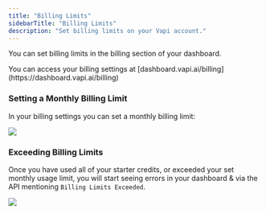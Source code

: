 ```yaml
---
title: "Billing Limits"
sidebarTitle: "Billing Limits"
description: "Set billing limits on your Vapi account."
---
```


You can set billing limits in the billing section of your dashboard.

<Note>
  You can access your billing settings at
  [dashboard.vapi.ai/billing](https://dashboard.vapi.ai/billing)
</Note>

### Setting a Monthly Billing Limit

In your billing settings you can set a monthly billing limit:

<Frame>
  <img src="/static/images/learn/billing/billing-limits.png" />
</Frame>

### Exceeding Billing Limits

Once you have used all of your starter credits, or exceeded your set monthly usage limit, you will start seeing errors in your dashboard & via the API mentioning `Billing Limits Exceeded`.

<Frame caption="Once you have gone over on your monthly billing limits, the API & dashboard will throw billing-related errors.">
  <img src="/static/images/learn/billing/billing-limits-exceeded.png" />
</Frame>

